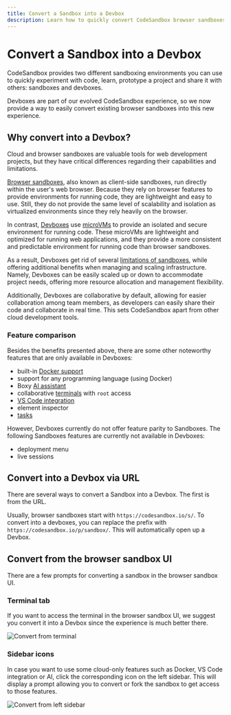 ```yaml
---
title: Convert a Sandbox into a Devbox
description: Learn how to quickly convert CodeSandbox browser sandboxes into the new, VM-powered Devboxes.
---
```


# Convert a Sandbox into a Devbox

CodeSandbox provides two different sandboxing environments you can use to quickly experiment with code, learn, prototype a project and share it with others: sandboxes and devboxes.

Devboxes are part of our evolved CodeSandbox experience, so we now provide a way to easily convert existing browser sandboxes into this new experience.

## Why convert into a Devbox?

Cloud and browser sandboxes are valuable tools for web development projects, but they have critical differences regarding their capabilities and limitations.

[Browser sandboxes](/learn/sandboxes/editors?tab=browser), also known as client-side sandboxes, run directly within the user's web browser. Because they rely on browser features to provide environments for running code, they are lightweight and easy to use. Still, they do not provide the same level of scalability and isolation as virtualized environments since they rely heavily on the browser.

In contrast, [Devboxes](/learn/sandboxes/editors?tab=cloud) use [microVMs](/learn/environment/vm) to provide an isolated and secure environment for running code. These microVMs are lightweight and optimized for running web applications, and they provide a more consistent and predictable environment for running code than browser sandboxes.

As a result, Devboxes get rid of several [limitations of sandboxes](/faq#are-there-any-limitations-with-sandboxes), while offering additional benefits when managing and scaling infrastructure. Namely, Devboxes can be easily scaled up or down to accommodate project needs, offering more resource allocation and management flexibility.

Additionally, Devboxes are collaborative by default, allowing for easier collaboration among team members, as developers can easily share their code and collaborate in real time. This sets CodeSandbox apart from other cloud development tools.

### Feature comparison

Besides the benefits presented above, there are some other noteworthy features that are only available in Devboxes:
- built-in [Docker support](/learn/environment/docker)
- support for any programming language (using Docker)
- Boxy [AI assistant](/learn/boxy/overview)
- collaborative [terminals](/learn/repositories/terminal) with `root` access
- [VS Code integration](/learn/getting-started/setting-up-vscode)
- element inspector
- [tasks](/learn/repositories/task)

However, Devboxes currently do not offer feature parity to Sandboxes. The following Sandboxes features are currently not available in Devboxes:
- deployment menu
- live sessions

## Convert into a Devbox via URL

There are several ways to convert a Sandbox into a Devbox. The first is from the URL.

Usually, browser sandboxes start with `https://codesandbox.io/s/`. To convert into a devboxes, you can replace the prefix with `https://codesandbox.io/p/sandbox/`. This will automatically open up a Devbox. 

## Convert from the browser sandbox UI

There are a few prompts for converting a sandbox in the browser sandbox UI.

### Terminal tab

If you want to access the terminal in the browser sandbox UI, we suggest you convert it into a Devbox since the experience is much better there.

![Convert from terminal](/convert-from-terminal.png)

### Sidebar icons

In case you want to use some cloud-only features such as Docker, VS Code integration or AI, click the corresponding icon on the left sidebar. This will display a prompt allowing you to convert or fork the sandbox to get access to those features.

![Convert from left sidebar](/convert-from-sidebar.png)

